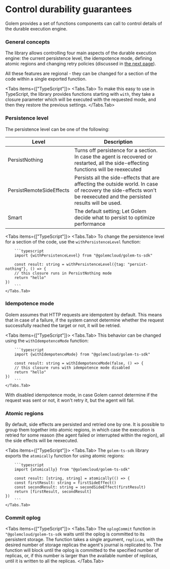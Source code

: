 # Control durability guarantees

Golem provides a set of functions components can call to control details of the durable execution engine.

### General concepts

The library allows controlling four main aspects of the durable execution engine: the current persistence level, the idempotence mode, defining atomic regions and changing retry policies (discussed in [the next page](/develop/retries)).

All these features are regional - they can be changed for a section of the code within a single exported function.

<Tabs items={["TypeScript"]}>
    <Tabs.Tab>
        To make this easy to use in TypeScript, the library provides functions starting with `with`, they take a closure
        parameter which will be executed with the requested mode, and then they restore the previous settings.
    </Tabs.Tab>
</Tabs>

### Persistence level

The persistence level can be one of the following:

| Level                    | Description                                                                                                                                                          |
|--------------------------|----------------------------------------------------------------------------------------------------------------------------------------------------------------------|
| PersistNothing           | Turns off persistence for a section. In case the agent is recovered or restarted, all the side-effecting functions will be reexecuted                               |
| PersistRemoteSideEffects | Persists all the side-effects that are affecting the outside world. In case of recovery the side-effects won't be reexecuted and the persisted results will be used. |
| Smart                    | The default setting; Let Golem decide what to persist to optimize performance                                                                                        |

<Tabs items={["TypeScript"]}>
    <Tabs.Tab>
        To change the persistence level for a section of the code, use the `withPersistenceLevel` function:

        ```typescript
        import {withPersistenceLevel} from "@golemcloud/golem-ts-sdk"

        const result: string = withPersistenceLevel({tag: "persist-nothing"}, () => {
        // this closure runs in PersistNothing mode
        return "hello"
    })
        ```
    </Tabs.Tab>
</Tabs>

### Idempotence mode

Golem assumes that HTTP requests are idempotent by default. This means that in case of a failure, if the system cannot determine whether the request successfully reached the target or not, it will be retried.

<Tabs items={["TypeScript"]}>
    <Tabs.Tab>
        This behavior can be changed using the `withIdempotenceMode` function:

        ```typescript
        import {withIdempotenceMode} from "@golemcloud/golem-ts-sdk"

        const result: string = withIdempotenceMode(false, () => {
        // this closure runs with idempotence mode disabled
        return "hello"
    })
        ```
    </Tabs.Tab>
</Tabs>

With disabled idempotence mode, in case Golem cannot determine if the request was sent or not, it won't retry it, but the agent will fail.

### Atomic regions

By default, side effects are persisted and retried one by one. It is possible to group them together into atomic regions, in which case the execution is retried for some reason (the agent failed or interrupted within the region), all the side effects will be reexecuted.

<Tabs items={["TypeScript"]}>
    <Tabs.Tab>
        The `golem-ts-sdk` library exports the `atomically` function for using atomic regions:

        ```typescript
        import {atomically} from "@golemcloud/golem-ts-sdk"

        const result: [string, string] = atomically(() => {
        const firstResult: string = firstSideEffect()
        const secondResult: string = secondSideEffect(firstResult)
        return [firstResult, secondResult]
    })
        ```
    </Tabs.Tab>
</Tabs>

### Commit oplog

<Tabs items={["TypeScript"]}>
    <Tabs.Tab>
        The `oplogCommit` function in `"@golemcloud/golem-ts-sdk` waits until the oplog is committed to its persistent
        storage. The function takes a single argument, `replicas`, with the desired number of storage replicas the
        agent's journal is replicated to. The function will block until the oplog is committed to the specified number
        of replicas, or, if this number is larger than the available number of replicas, until it is written to all the
        replicas.
    </Tabs.Tab>
</Tabs>